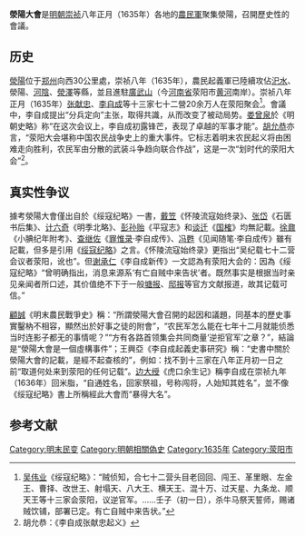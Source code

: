 '''滎陽大會'''是[[明朝|明朝]][[崇祯|崇祯]]八年正月（1635年）各地的[[明末民變|農民軍]]聚集滎陽，召開歷史性的會議。

==历史==
[[荥阳市|滎陽]]位于[[郑州市|郑州]]向西30公里處，崇祯八年（1635年），農民起義軍已陸續攻佔[[汜水縣|汜水]]、滎陽、[[河陰縣|河陰]]、[[滎澤縣|滎澤]]等縣，並且進駐[[廣武山|廣武山]]（今[[河南省|河南省]]荥阳市[[黄河|黄河]]南岸）。崇祯八年正月（1635年）[[张献忠|张献忠]]、[[李自成|李自成]]等十三家七十二營20余万人在荥阳聚会<ref>[[吴伟业|吴伟业]]《绥寇纪略》：“贼侦知，合七十二营头目老回回、闯王、革里眼、左金王、曹择、改世王、射塌天、八大王、横天王、混十万、过天星、九条龙、顺天王等十三家会荥阳，议逆官军。……壬子（初一日），杀牛马祭天誓师，赐诸贼饮铺，部署已定。有亡自贼中来告状。”</ref>。會議中，李自成提出“分兵定向”主张，取得共識，从而改变了被动局势。[[娄曾泉|娄曾泉]]於《明朝史略》称“在这次会议上，李自成初露锋芒，表现了卓越的军事才能”。[[胡允恭|胡允恭]]亦言，“荥阳大会堪称中国农民战争史上的重大事件。它标志着明末农民起义将由困难走向胜利，农民军由分散的武装斗争趋向联合作战”，这是一次“划时代的荥阳大会”<ref>胡允恭：《李自成张献忠起义》</ref>。

==真实性争议==
據考滎陽大會僅出自於《绥寇纪略》一書，[[戴笠|戴笠]]《怀陵流寇始终录》、[[張岱_(明朝)|张岱]]《石匮书后集》、[[计六奇|计六奇]]《明季北略》、[[彭孙贻|彭孙贻]]《平寇志》和[[谈迁|谈迁]]《[[国榷|国榷]]》均無記載。[[徐鼒|徐鼐]]《小腆纪年附考》、[[查继佐|查继佐]]《[[罪惟錄|罪惟录]]·李自成传》、[[冯甦|冯甦]]《见闻随笔·李自成传》雖有記載，但多是引用《[[綏寇紀略|绥寇纪略]]》之言。《怀陵流寇始终录》更指出“吴纪载七十二营会议者荥阳，讹也”。但[[谢承仁|谢承仁]]《李自成新传》一文認為有荥阳大会的：因為《绥寇纪略》“曾明确指出，消息来源系‘有亡自贼中来告状’者。既然事实是根据当时亲见亲闻者所口述，其价值绝不下于一般[[塘报|塘报]]、[[邸报|邸报]]等官方文献报道，故其记载可信。”

[[顧誠|顧誠]]《明末農民戰爭史》稱：“所謂滎陽大會召開的起因和議題，同基本的歷史事實鑿枘不相容，顯然出於好事之徒的附會”，“农民军怎么能在七年十二月就能侦悉当时连影子都无的事情呢？”“方有各路首领集会共同商量‘逆拒官军’之章？”，結論是“滎陽大會是一個虛構事件”；王興亞《李自成起義史事研究》稱：“史書中關於滎陽大會的記載，是經不起查核的”，例如：找不到十三家在八年正月初一日之前“取道何处来到荥阳的任何记载”。[[边大绶|边大绶]]《虎口余生记》稱李自成在崇祯九年（1636年）回米脂，“自通姓名，回家祭祖，号称闯将，人始知其姓名”，並不像《绥寇纪略》書上所稱經此大會而“暴得大名”。

==参考文献==
{{Reflist}}

[[Category:明末民变|Category:明末民变]]
[[Category:明朝相關偽史|Category:明朝相關偽史]]
[[Category:1635年|Category:1635年]]
[[Category:荥阳市|Category:荥阳市]]
